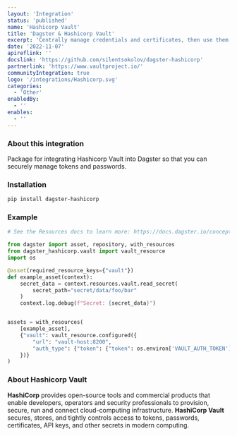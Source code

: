 ```yaml
---
layout: 'Integration'
status: 'published'
name: 'Hashicorp Vault'
title: 'Dagster & Hashicorp Vault'
excerpt: 'Centrally manage credentials and certificates, then use them in your pipelines.'
date: '2022-11-07'
apireflink: ''
docslink: 'https://github.com/silentsokolov/dagster-hashicorp'
partnerlink: 'https://www.vaultproject.io/'
communityIntegration: true
logo: '/integrations/Hashicorp.svg'
categories:
  - 'Other'
enabledBy:
  - ''
enables:
  - ''
---
```


### About this integration

Package for integrating Hashicorp Vault into Dagster so that you can securely manage tokens and passwords.

### Installation

```bash
pip install dagster-hashicorp
```

### Example

```python
# See the Resources docs to learn more: https://docs.dagster.io/concepts/resources

from dagster import asset, repository, with_resources
from dagster_hashicorp.vault import vault_resource
import os

@asset(required_resource_keys={"vault"})
def example_asset(context):
    secret_data = context.resources.vault.read_secret(
        secret_path="secret/data/foo/bar"
    )
    context.log.debug(f"Secret: {secret_data}")


assets = with_resources(
    [example_asset],
    {"vault": vault_resource.configured({
        "url": "vault-host:8200",
        "auth_type": {"token": {"token": os.environ['VAULT_AUTH_TOKEN']}},
    })}
)
```

### About Hashicorp Vault

**HashiCorp** provides open-source tools and commercial products that enable developers, operators and security professionals to provision, secure, run and connect cloud-computing infrastructure. **HashiCorp Vault** secures, stores, and tightly controls access to tokens, passwords, certificates, API keys, and other secrets in modern computing.
